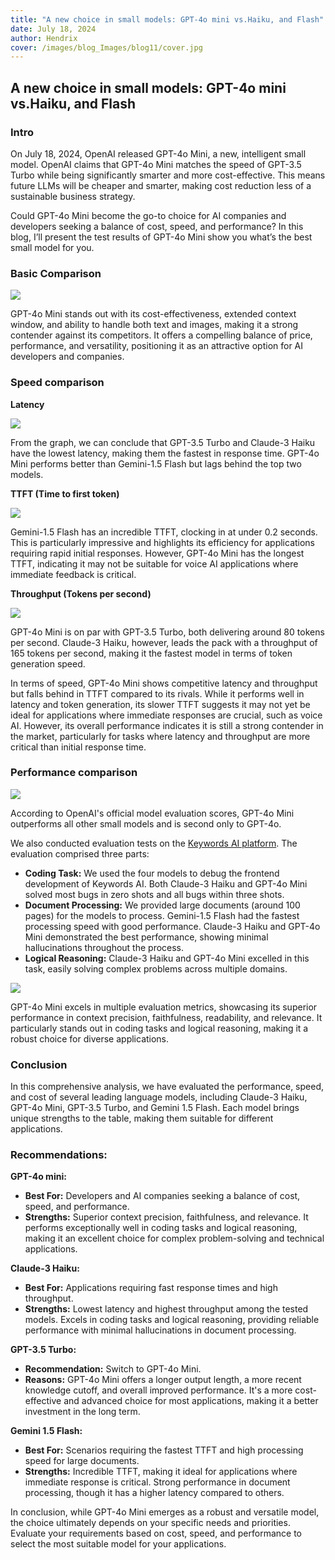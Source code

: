 ```yaml
---
title: "A new choice in small models: GPT-4o mini vs.Haiku, and Flash"
date: July 18, 2024
author: Hendrix
cover: /images/blog_Images/blog11/cover.jpg
---
```


## A new choice in small models: GPT-4o mini vs.Haiku, and Flash

### Intro

On July 18, 2024, OpenAI released GPT-4o Mini, a new, intelligent small model. OpenAI claims that GPT-4o Mini matches the speed of GPT-3.5 Turbo while being significantly smarter and more cost-effective. This means future LLMs will be cheaper and smarter, making cost reduction less of a sustainable business strategy.

Could GPT-4o Mini become the go-to choice for AI companies and developers seeking a balance of cost, speed, and performance? In this blog, I’ll present the test results of GPT-4o Mini show you what’s the best small model for you.

### Basic Comparison

![](/images/blog_Images/blog11/basic.png)

GPT-4o Mini stands out with its cost-effectiveness, extended context window, and ability to handle both text and images, making it a strong contender against its competitors. It offers a compelling balance of price, performance, and versatility, positioning it as an attractive option for AI developers and companies.

### Speed comparison

**Latency**

![](/images/blog_Images/blog11/latency.png)

From the graph, we can conclude that GPT-3.5 Turbo and Claude-3 Haiku have the lowest latency, making them the fastest in response time. GPT-4o Mini performs better than Gemini-1.5 Flash but lags behind the top two models.

**TTFT (Time to first token)**

![](/images/blog_Images/blog11/ttft.png)

Gemini-1.5 Flash has an incredible TTFT, clocking in at under 0.2 seconds. This is particularly impressive and highlights its efficiency for applications requiring rapid initial responses. However, GPT-4o Mini has the longest TTFT, indicating it may not be suitable for voice AI applications where immediate feedback is critical.

**Throughput (Tokens per second)**

![](/images/blog_Images/blog11/throughput.png)

GPT-4o Mini is on par with GPT-3.5 Turbo, both delivering around 80 tokens per second. Claude-3 Haiku, however, leads the pack with a throughput of 165 tokens per second, making it the fastest model in terms of token generation speed.

In terms of speed, GPT-4o Mini shows competitive latency and throughput but falls behind in TTFT compared to its rivals. While it performs well in latency and token generation, its slower TTFT suggests it may not yet be ideal for applications where immediate responses are crucial, such as voice AI. However, its overall performance indicates it is still a strong contender in the market, particularly for tasks where latency and throughput are more critical than initial response time.

### Performance comparison

![](/images/blog_Images/blog11/performance.png)

According to OpenAI's official model evaluation scores, GPT-4o Mini outperforms all other small models and is second only to GPT-4o.

We also conducted evaluation tests on the [Keywords AI platform](https://www.keywordsai.co). The evaluation comprised three parts:

- **Coding Task:** We used the four models to debug the frontend development of Keywords AI. Both Claude-3 Haiku and GPT-4o Mini solved most bugs in zero shots and all bugs within three shots.  
- **Document Processing:** We provided large documents (around 100 pages) for the models to process. Gemini-1.5 Flash had the fastest processing speed with good performance. Claude-3 Haiku and GPT-4o Mini demonstrated the best performance, showing minimal hallucinations throughout the process.  
- **Logical Reasoning:** Claude-3 Haiku and GPT-4o Mini excelled in this task, easily solving complex problems across multiple domains.

![](/images/blog_Images/blog11/evaluation.png)

GPT-4o Mini excels in multiple evaluation metrics, showcasing its superior performance in context precision, faithfulness, readability, and relevance. It particularly stands out in coding tasks and logical reasoning, making it a robust choice for diverse applications.

### Conclusion

In this comprehensive analysis, we have evaluated the performance, speed, and cost of several leading language models, including Claude-3 Haiku, GPT-4o Mini, GPT-3.5 Turbo, and Gemini 1.5 Flash. Each model brings unique strengths to the table, making them suitable for different applications.

### Recommendations:

**GPT-4o mini:**  
- **Best For:** Developers and AI companies seeking a balance of cost, speed, and performance.  
- **Strengths:** Superior context precision, faithfulness, and relevance. It performs exceptionally well in coding tasks and logical reasoning, making it an excellent choice for complex problem-solving and technical applications.

**Claude-3 Haiku:**  
- **Best For:** Applications requiring fast response times and high throughput.  
- **Strengths:** Lowest latency and highest throughput among the tested models. Excels in coding tasks and logical reasoning, providing reliable performance with minimal hallucinations in document processing.

**GPT-3.5 Turbo:**  
- **Recommendation:** Switch to GPT-4o Mini.  
- **Reasons:** GPT-4o Mini offers a longer output length, a more recent knowledge cutoff, and overall improved performance. It's a more cost-effective and advanced choice for most applications, making it a better investment in the long term.

**Gemini 1.5 Flash:**  
- **Best For:** Scenarios requiring the fastest TTFT and high processing speed for large documents.  
- **Strengths:** Incredible TTFT, making it ideal for applications where immediate response is critical. Strong performance in document processing, though it has a higher latency compared to others.

In conclusion, while GPT-4o Mini emerges as a robust and versatile model, the choice ultimately depends on your specific needs and priorities. Evaluate your requirements based on cost, speed, and performance to select the most suitable model for your applications.
